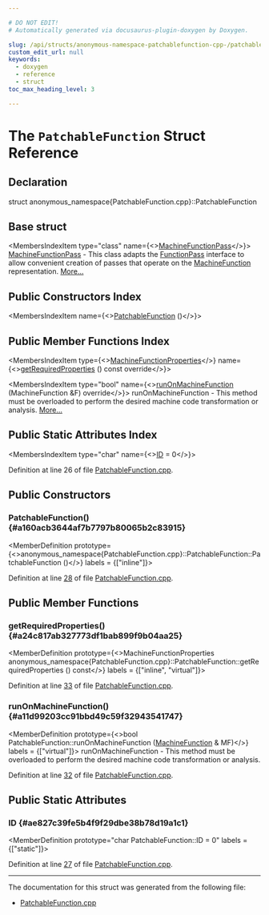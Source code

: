 ```yaml
---

# DO NOT EDIT!
# Automatically generated via docusaurus-plugin-doxygen by Doxygen.

slug: /api/structs/anonymous-namespace-patchablefunction-cpp-/patchablefunction
custom_edit_url: null
keywords:
  - doxygen
  - reference
  - struct
toc_max_heading_level: 3

---
```





# The `PatchableFunction` Struct Reference

<DoxygenPage pluginConfig={pluginConfig}>



## Declaration

<CodeBlock>struct anonymous_namespace{PatchableFunction.cpp}::PatchableFunction</CodeBlock>

## Base struct

<MembersIndex>

<MembersIndexItem
  type="class"
  name={<><a href="/docs/api/classes/llvm/machinefunctionpass">MachineFunctionPass</a></>}>
<a href="/docs/api/classes/llvm/machinefunctionpass">MachineFunctionPass</a> - This class adapts the <a href="/docs/api/classes/llvm/functionpass">FunctionPass</a> interface to allow convenient creation of passes that operate on the <a href="/docs/api/classes/llvm/machinefunction">MachineFunction</a> representation. <a href="/docs/api/classes/llvm/machinefunctionpass/#details">More...</a>
</MembersIndexItem>

</MembersIndex>

## Public Constructors Index

<MembersIndex>

<MembersIndexItem
  name={<><a href="#a160acb3644af7b7797b80065b2c83915">PatchableFunction</a> ()</>}>
</MembersIndexItem>

</MembersIndex>

## Public Member Functions Index

<MembersIndex>

<MembersIndexItem
  type={<><a href="/docs/api/classes/llvm/machinefunctionproperties">MachineFunctionProperties</a></>}
  name={<><a href="#a24c817ab327773df1bab899f9b04aa25">getRequiredProperties</a> () const override</>}>
</MembersIndexItem>

<MembersIndexItem
  type="bool"
  name={<><a href="#a11d99203cc91bbd49c59f32943541747">runOnMachineFunction</a> (MachineFunction &amp;F) override</>}>
runOnMachineFunction - This method must be overloaded to perform the desired machine code transformation or analysis. <a href="#a11d99203cc91bbd49c59f32943541747">More...</a>
</MembersIndexItem>

</MembersIndex>

## Public Static Attributes Index

<MembersIndex>

<MembersIndexItem
  type="char"
  name={<><a href="#ae827c39fe5b4f9f29dbe38b78d19a1c1">ID</a> = 0</>}>
</MembersIndexItem>

</MembersIndex>


Definition at line 26 of file <a href="/docs/api/files/lib/lib/codegen/patchablefunction-cpp">PatchableFunction.cpp</a>.

<SectionDefinition>

## Public Constructors

### PatchableFunction() {#a160acb3644af7b7797b80065b2c83915}

<MemberDefinition
  prototype={<>anonymous&#95;namespace&#123;PatchableFunction.cpp&#125;::PatchableFunction::PatchableFunction ()</>}
  labels = {["inline"]}>

Definition at line <a href="/docs/api/files/lib/lib/codegen/patchablefunction-cpp/#l00028">28</a> of file <a href="/docs/api/files/lib/lib/codegen/patchablefunction-cpp">PatchableFunction.cpp</a>.
</MemberDefinition>

</SectionDefinition>

<SectionDefinition>

## Public Member Functions

### getRequiredProperties() {#a24c817ab327773df1bab899f9b04aa25}

<MemberDefinition
  prototype={<>MachineFunctionProperties anonymous&#95;namespace&#123;PatchableFunction.cpp&#125;::PatchableFunction::getRequiredProperties () const</>}
  labels = {["inline", "virtual"]}>

Definition at line <a href="/docs/api/files/lib/lib/codegen/patchablefunction-cpp/#l00033">33</a> of file <a href="/docs/api/files/lib/lib/codegen/patchablefunction-cpp">PatchableFunction.cpp</a>.
</MemberDefinition>

### runOnMachineFunction() {#a11d99203cc91bbd49c59f32943541747}

<MemberDefinition
  prototype={<>bool PatchableFunction::runOnMachineFunction (<a href="/docs/api/classes/llvm/machinefunction">MachineFunction</a> &amp; MF)</>}
  labels = {["virtual"]}>
runOnMachineFunction - This method must be overloaded to perform the desired machine code transformation or analysis.

Definition at line <a href="/docs/api/files/lib/lib/codegen/patchablefunction-cpp/#l00032">32</a> of file <a href="/docs/api/files/lib/lib/codegen/patchablefunction-cpp">PatchableFunction.cpp</a>.
</MemberDefinition>

</SectionDefinition>

<SectionDefinition>

## Public Static Attributes

### ID {#ae827c39fe5b4f9f29dbe38b78d19a1c1}

<MemberDefinition
  prototype="char PatchableFunction::ID = 0"
  labels = {["static"]}>

Definition at line <a href="/docs/api/files/lib/lib/codegen/patchablefunction-cpp/#l00027">27</a> of file <a href="/docs/api/files/lib/lib/codegen/patchablefunction-cpp">PatchableFunction.cpp</a>.
</MemberDefinition>

</SectionDefinition>

<hr/>

The documentation for this struct was generated from the following file:

<ul>
<li><a href="/docs/api/files/lib/lib/codegen/patchablefunction-cpp">PatchableFunction.cpp</a></li>
</ul>

</DoxygenPage>
